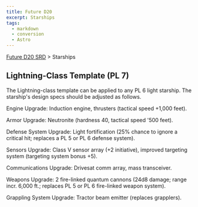 ```yaml
---
title: Future D20
excerpt: Starships
tags:
  - markdown
  - conversion
  - Astro
---
```






[Future D20 SRD]( / ) > Starships




## Lightning-Class Template (PL 7)


The Lightning-class template can be applied to any PL 6 light starship. The starship's design specs should be adjusted as follows.


Engine Upgrade: Induction engine, thrusters (tactical speed +1,000 feet).


Armor Upgrade: Neutronite (hardness 40, tactical speed '500 feet).


Defense System Upgrade: Light fortification (25% chance to ignore a critical hit; replaces a PL 5 or PL 6 defense system).


Sensors Upgrade: Class V sensor array (+2 initiative), improved targeting system (targeting system bonus +5).


Communications Upgrade: Drivesat comm array, mass transceiver.


Weapons Upgrade: 2 fire-linked quantum cannons (24d8 damage; range incr. 6,000 ft.; replaces PL 5 or PL 6 fire-linked weapon system).


Grappling System Upgrade: Tractor beam emitter (replaces grapplers).



